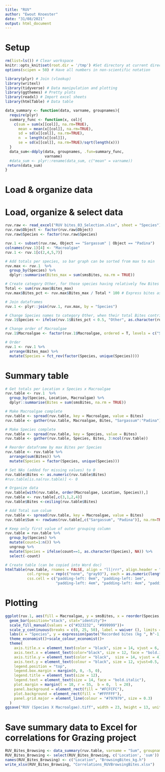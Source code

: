 ```yaml
---
title: "RUV"
author: "Ewout Knoester"
date: "31/08/2021"
output: html_document
---
```


# Setup
```r

rm(list=ls()) # Clear workspace
knitr::opts_knit$set(root.dir = '/tmp') #Set directory at current directory for all subsequent chunks
options(scipen = 50) # Have all numbers in non-scientific notation

library(plyr) # Join (vlookup)
library(writexl)
library(tidyverse) # Data manipulation and plotting
library(ggthemes) # Pretty plots
library(readxl) # Import excel sheets
library(htmlTable) # Data table

data_summary <- function(data, varname, groupnames){
  require(plyr)
  summary_func <- function(x, col){
    c(sum = sum(x[[col]], na.rm=TRUE),
      mean = mean(x[[col]], na.rm=TRUE),
      sd = sd(x[[col]], na.rm=TRUE),
      n  = length(x[[col]]),
      se = sd(x[[col]], na.rm=TRUE)/sqrt(length(x)))
  }
  data_sum<-ddply(data, groupnames, .fun=summary_func,
                  varname)
  #data_sum <- plyr::rename(data_sum, c("mean" = varname))
 return(data_sum)
}

```


# Load & organize data
<!--
Data info:
  Data collected by Veerle Plug
  Data quantified by Veerle (then to be checked by Mercy & Cindy)
  Bites standardized to weight and time (bites * kg / hour)
-->

# Load, organize & select data
```r

ruv.raw <- read_excel("RUV bites_03_Selection.xlsx", sheet = "Species")
ruv.raw$Object <- factor(ruv.raw$Object)
ruv.raw$Species <- factor(ruv.raw$Species)

ruv.1 <- subset(ruv.raw, Object == "Sargassum" | Object == "Padina")
colnames(ruv.1)[4] <- "Macroalgae"
ruv.1 <- ruv.1[c(2,4,5,7)]

# Add totals per species, so bar graph can be sorted from max to min
ruv.max <- ruv.1  %>%  
  group_by(Species) %>% 
  dplyr::summarise(Bites_max = sum(smsBites, na.rm = TRUE))

# Create category Other, for those species having relatively few Bites
Total <- sum(ruv.max$Bites_max)
ruv.max$Bites_pct <- ruv.max$Bites_max / Total * 100 # Express bites as percentages of total Bites

# Join dataframes
ruv.1 <- plyr::join(ruv.1, ruv.max, by = "Species")

# Change Species names to category Other, when their total Bites contribute < 3%
ruv.1$Species <- ifelse(ruv.1$Bites_pct < 0.5, "Other", as.character(ruv.1$Species))

# Change order of Macroalgae
ruv.1$Macroalgae <- factor(ruv.1$Macroalgae, ordered = T, levels = c("Sargassum", "Padina"))

# Order
ruv.1 <- ruv.1 %>%
  arrange(Bites_max) %>%               
  mutate(Species = fct_rev(factor(Species, unique(Species))))

```

# Summary table
```r

# Get totals per Location x Species x Macroalgae
ruv.table <- ruv.1  %>%  
  group_by(Species, Location, Macroalgae) %>% 
  dplyr::summarise(Bites = sum(smsBites, na.rm = TRUE))

# Make Macroalgae complete
ruv.table <- spread(ruv.table, key = Macroalgae, value = Bites)
ruv.table <- gather(ruv.table, Macroalgae, Bites, "Sargassum":"Padina") 

# Make Species complete
ruv.table <- spread(ruv.table, key = Species, value = Bites)
ruv.table <- gather(ruv.table, Species, Bites, 3:ncol(ruv.table))

# Reorder dataframe by max Bites per Species
ruv.table <- ruv.table %>%
  arrange(sum(Bites)) %>%               
  mutate(Species = factor(Species, unique(Species)))

# Set NAs (added for missing values) to 0
ruv.table$Bites <- as.numeric(ruv.table$Bites)
#ruv.table[is.na(ruv.table)] <- 0

# Organize data
ruv.table[with(ruv.table, order(Macroalgae, Location, Species)),]
ruv.table <- ruv.table[,c(3,1,2,4)]
ruv.table$Bites <-ceiling(ruv.table$Bites)

# Add Total sum colum
ruv.table <- spread(ruv.table, key = Macroalgae, value = Bites)
ruv.table$Sum <- rowSums(ruv.table[,c("Sargassum", "Padina")], na.rm=TRUE)

# Keep only first value of outer grouping column
ruv.table = ruv.table %>%
  group_by(Species) %>%
  mutate(count=1:n()) %>%
  ungroup %>%
  mutate(Species = ifelse(count==1, as.character(Species), NA)) %>%
  select(-count)

# Create table (can be copied into Word doc)
htmlTable(ruv.table, rnames = FALSE, align = "ll|rrr", align.header = "llrrr",
          col.rgroup = rep(c("none", "gray93"), each = as.numeric(length(unique(na.omit(ruv.table$Location))))),
          css.cell = c("padding-left: 0em", "padding-left: 1em", 
                       "padding-left: 4em", "padding-left: 4em", "padding-left: 2em" ))

```


# Plotting
```r

ggplot(ruv.1, aes(fill = Macroalgae, y = smsBites, x = reorder(Species, -Bites_max))) + 
  geom_bar(position="stack", stat="identity")+
  scale_fill_manual(values = c("#323232", "#999999"))+
  scale_y_continuous(breaks = c(0, 25, 50), label = waiver (), limits = c (0, 50))+
  labs(x = "Species", y = expression(paste("Recorded bites (kg ", h^-1,")")))+
  theme_economist()+scale_colour_economist()+
  theme(
    axis.title.x = element_text(color = "black", size = 14, vjust = 6, hjust = 0.5),
    axis.text.x = element_text(color="black", size = 12, face = "bold.italic", angle = -45,  hjust=0, vjust = 1),
    axis.title.y = element_text(color = "black",  size = 14, vjust = 4),
    axis.text.y = element_text(colour = "black", size = 12, vjust=0.5, face = "bold"),
    legend.position = "top",
    legend.box.margin = margin(0, 0, -5, 0),
    legend.title = element_text(size = 12),
    legend.text = element_text(size = 14, face = "bold.italic"),
    plot.margin = margin(t = 10, r = 55,  b = 0,  l = 20),
    panel.background = element_rect(fill = "#FCFCFC"),
    plot.background = element_rect(fill = "#FFFFFF"),
    panel.grid.major = element_line(colour = "#797979", size = 0.3)
  )
ggsave("RUV (Species X Macroalgae).tiff", width = 23, height = 13, units = "cm", dpi=1200, compression = "lzw")
```

# Save summary data to Excel for correlations for Grazing project
```r

RUV_Bites_Browsing <- data_summary(ruv.table, varname = "Sum", groupnames = c("Location"))
RUV_Bites_Browsing <- select(RUV_Bites_Browsing, c('Location', 'sum')) 
names(RUV_Bites_Browsing) <- c("Location", "BrowsingBites_kg.h")
write_xlsx(RUV_Bites_Browsing, "Correlations_RUVBrowsingBites.xlsx")

```

